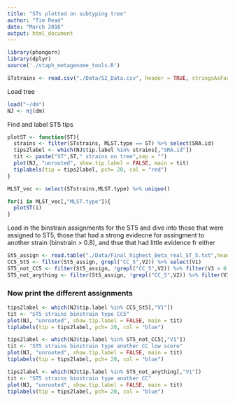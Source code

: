 ```yaml
---
title: "STs plotted on subtyping tree"
author: "Tim Read"
date: "March 2016"
output: html_document
---
```



```r
library(phangorn)
library(dplyr)
source('./staph_metagenome_tools.R')
```



```r
STstrains <- read.csv("./Data/S2_Data.csv", header = TRUE, stringsAsFactors = FALSE)

```

Load tree

```r
load("~/dm")
NJ <- nj(dm)
```
 Find and label ST5 tips
 

```r
plotST <- function(ST){
  strains <- filter(STstrains, MLST.type == ST) %>% select(SRA.id)
  tips2label <- which(NJ$tip.label %in% strains[,"SRA.id"])
  tit <- paste("ST",ST," strains on tree",sep = "")
  plot(NJ, "unrooted", show.tip.label = FALSE, main = tit)
  tiplabels(tip = tips2label, pch= 20, col = "red")
}
```

```r
MLST_vec <- select(STstrains,MLST.type) %>% unique() 
```


```r
for(i in MLST_vec[,"MLST.type"]){
  plotST(i)
}
```

Load in the binstrain assignments for the ST5 and dive into those that were assigned to ST5, those that had a strong evidecne for assingment to another strain (binstrain > 0.8), and thse that had little evidence fr either

```r
St5_assign <- read.table("./Data/Final_highest_Beta_real_ST_5.txt",header = FALSE, stringsAsFactors = FALSE)
CC5_St5 <- filter(St5_assign, grepl("CC_5",V2)) %>% select(V1)
ST5_not_CC5 <- filter(St5_assign, !grepl("CC_5",V2)) %>% filter(V3 > 0.8) %>% select(V1)
ST5_not_anything <- filter(St5_assign, !grepl("CC_5",V2)) %>% filter(V3 <= 0.8) %>% select(V1)
```
### Now print the different assignments
```r
tips2label <- which(NJ$tip.label %in% CC5_St5[,"V1"])
tit <- "ST5 strains binstrain type CC5"
plot(NJ, "unrooted", show.tip.label = FALSE, main = tit)
tiplabels(tip = tips2label, pch= 20, col = "blue")
```

```r
tips2label <- which(NJ$tip.label %in% ST5_not_CC5[,"V1"])
tit <- "ST5 strains binstrain type another CC low score"
plot(NJ, "unrooted", show.tip.label = FALSE, main = tit)
tiplabels(tip = tips2label, pch= 20, col = "blue")
```

```r
tips2label <- which(NJ$tip.label %in% ST5_not_anything[,"V1"])
tit <- "ST5 strains binstrain type another CC"
plot(NJ, "unrooted", show.tip.label = FALSE, main = tit)
tiplabels(tip = tips2label, pch= 20, col = "blue")
```


